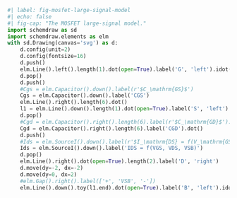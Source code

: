 ```python
#| label: fig-mosfet-large-signal-model
#| echo: false
#| fig-cap: "The MOSFET large-signal model."
import schemdraw as sd
import schemdraw.elements as elm
with sd.Drawing(canvas='svg') as d:
    d.config(unit=2)
    d.config(fontsize=16)
    d.push()
    elm.Line().left().length(1).dot(open=True).label('G', 'left').idot()
    d.pop()
    d.push()
    #Cgs = elm.Capacitor().down().label(r'$C_\mathrm{GS}$')
    Cgs = elm.Capacitor().down().label('CGS')
    elm.Line().right().length(6).dot()
    l1 = elm.Line().down().length(1).dot(open=True).label('S', 'left')
    d.pop()
    #Cgd = elm.Capacitor().right().length(6).label(r'$C_\mathrm{GD}$').dot()
    Cgd = elm.Capacitor().right().length(6).label('CGD').dot()
    d.push()
    #Ids = elm.SourceI().down().label(r'$I_\mathrm{DS} = f(V_\mathrm{GS}, V_\mathrm{DS}, V_\mathrm{SB})$')
    Ids = elm.SourceI().down().label('IDS = f(VGS, VDS, VSB)')
    d.pop()
    elm.Line().right().dot(open=True).length(2).label('D', 'right')
    d.move(dy=-2, dx=-2)
    d.move(dy=0, dx=2)
    #elm.Gap().right().label(['+', 'VSB', '-'])
    elm.Line().down().toy(l1.end).dot(open=True).label('B', 'left').idot(open=True)
```